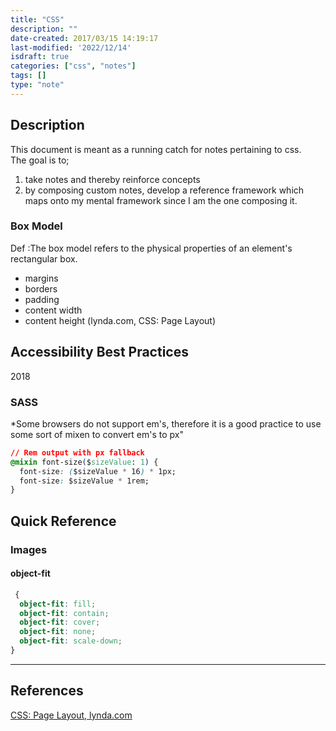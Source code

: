 ```yaml
---
title: "CSS"
description: ""
date-created: 2017/03/15 14:19:17
last-modified: '2022/12/14'
isdraft: true
categories: ["css", "notes"]
tags: []
type: "note"
---
```




## Description

This document is meant as a running catch for notes pertaining to css.</br> The goal is to;

1. take notes and thereby reinforce concepts
2. by composing custom notes, develop a reference framework which maps onto my mental framework since I am the one composing it.



### Box Model

Def 
:The box model refers to the physical properties of an element's rectangular box.

- margins
- borders
- padding
- content width
- content height
  (lynda.com, CSS: Page Layout)

## Accessibility Best Practices

2018

### SASS

\*Some browsers do not support em's, therefore it is a good practice to use some sort of mixen to convert em's to px"

```css
// Rem output with px fallback
@mixin font-size($sizeValue: 1) {
  font-size: ($sizeValue * 16) * 1px;
  font-size: $sizeValue * 1rem;
}
```

## Quick Reference

### Images

#### object-fit

```css
 {
  object-fit: fill;
  object-fit: contain;
  object-fit: cover;
  object-fit: none;
  object-fit: scale-down;
}
```

---

## References

[CSS: Page Layout, lynda.com](https://www.lynda.com/Web-Interactive-CSS-training/CSS-Page-Layouts/86003-2.html)
